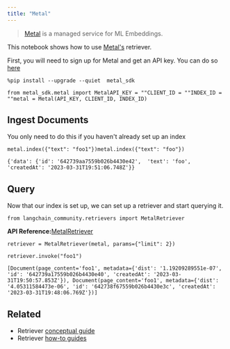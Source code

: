 ```yaml
---
title: "Metal"
---
```


> [Metal](https://github.com/getmetal/metal-python) is a managed service for ML Embeddings.

This notebook shows how to use [Metal's](https://docs.getmetal.io/introduction) retriever.

First, you will need to sign up for Metal and get an API key. You can do so [here](https://docs.getmetal.io/misc-create-app)

```
%pip install --upgrade --quiet  metal_sdk
```

```
from metal_sdk.metal import MetalAPI_KEY = ""CLIENT_ID = ""INDEX_ID = ""metal = Metal(API_KEY, CLIENT_ID, INDEX_ID)
```

## Ingest Documents

You only need to do this if you haven't already set up an index

```
metal.index({"text": "foo1"})metal.index({"text": "foo"})
```

```
{'data': {'id': '642739aa7559b026b4430e42',  'text': 'foo',  'createdAt': '2023-03-31T19:51:06.748Z'}}
```

## Query

Now that our index is set up, we can set up a retriever and start querying it.

```
from langchain_community.retrievers import MetalRetriever
```

**API Reference:**[MetalRetriever](https://python.langchain.com/api_reference/community/retrievers/langchain_community.retrievers.metal.MetalRetriever.html)

```
retriever = MetalRetriever(metal, params={"limit": 2})
```

```
retriever.invoke("foo1")
```

```
[Document(page_content='foo1', metadata={'dist': '1.19209289551e-07', 'id': '642739a17559b026b4430e40', 'createdAt': '2023-03-31T19:50:57.853Z'}), Document(page_content='foo1', metadata={'dist': '4.05311584473e-06', 'id': '642738f67559b026b4430e3c', 'createdAt': '2023-03-31T19:48:06.769Z'})]
```

## Related

* Retriever [conceptual guide](/oss/concepts/retrievers)
* Retriever [how-to guides](/oss/how_to/#retrievers)
